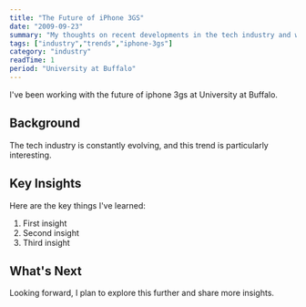 ```yaml
---
title: "The Future of iPhone 3GS"
date: "2009-09-23"
summary: "My thoughts on recent developments in the tech industry and what they mean for developers."
tags: ["industry","trends","iphone-3gs"]
category: "industry"
readTime: 1
period: "University at Buffalo"
---
```


I've been working with the future of iphone 3gs at University at Buffalo.

## Background

The tech industry is constantly evolving, and this trend is particularly interesting.

## Key Insights

Here are the key things I've learned:

1. First insight
2. Second insight
3. Third insight

## What's Next

Looking forward, I plan to explore this further and share more insights.

